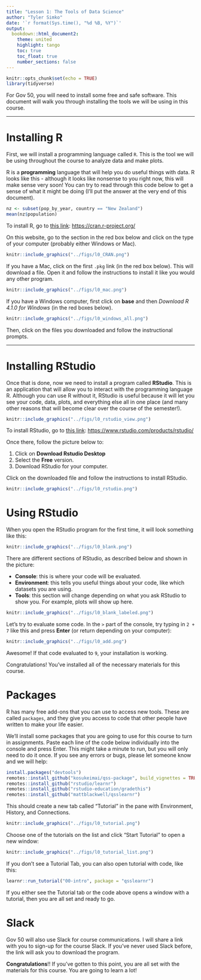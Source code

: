 ```yaml
---
title: "Lesson 1: The Tools of Data Science"
author: "Tyler Simko"
date: '`r format(Sys.time(), "%d %B, %Y")`'
output: 
  bookdown::html_document2:
    theme: united
    highlight: tango
    toc: true
    toc_float: true
    number_sections: false
---
```


```r
knitr::opts_chunk$set(echo = TRUE)
library(tidyverse)
```

For Gov 50, you will need to install some free and safe software. This document will walk you through installing the tools we will be using in this course.

------------------------------------------------------------------------

# Installing R

First, we will install a programming language called `R`. This is the tool we will be using throughout the course to analyze data and make plots.

R is a **programming** language that will help you do useful things with data. R looks like this - although it looks like nonsense to you right now, this will make sense very soon! You can try to read through this code below to get a sense of what it might be doing (I'll put the answer at the very end of this document).

```r
nz <- subset(pop_by_year, country == "New Zealand")
mean(nz$population)
```

To install R, go to [this link](https://cran.r-project.org/): <https://cran.r-project.org/>

On this website, go to the section in the red box below and click on the type of your computer (probably either Windows or Mac).

```r
knitr::include_graphics("../figs/l0_CRAN.png")
```

If you have a Mac, click on the first `.pkg` link (in the red box below). This will download a file. Open it and follow the instructions to install it like you would any other program.

```r
knitr::include_graphics("../figs/l0_mac.png")
```

If you have a Windows computer, first click on **base** and then *Download R 4.1.0 for Windows* (in the red boxes below).

```r
knitr::include_graphics("../figs/l0_windows_all.png")
```

Then, click on the files you downloaded and follow the instructional prompts.

------------------------------------------------------------------------

# Installing RStudio

Once that is done, now we need to install a program called **RStudio**. This is an application that will allow you to interact with the programming language R. Although you can use R without it, RStudio is useful because it will let you see your code, data, plots, and everything else all in one place (and many other reasons that will become clear over the course of the semester!).

```r
knitr::include_graphics("../figs/l0_rstudio_view.png")
```

To install RStudio, go to [this link](https://www.rstudio.com/products/rstudio/): <https://www.rstudio.com/products/rstudio/>

Once there, follow the picture below to:

1.  Click on **Download Rstudio Desktop**
2.  Select the **Free** version.
3.  Download RStudio for your computer.

Click on the downloaded file and follow the instructions to install RStudio.

```r
knitr::include_graphics("../figs/l0_rstudio.png")
```

# Using RStudio

When you open the RStudio program for the first time, it will look something like this:

```r
knitr::include_graphics("../figs/l0_blank.png")
```

There are different sections of RStudio, as described below and shown in the picture:

-   **Console**: this is where your code will be evaluated.
-   **Environment**: this tells you useful things about your code, like which datasets you are using.
-   **Tools**: this section will change depending on what you ask RStudio to show you. For example, plots will show up here.

```r
knitr::include_graphics("../figs/l0_blank_labeled.png")
```

Let's try to evaluate some code. In the `>` part of the console, try typing in `2 + 7` like this and press **Enter** (or return depending on your computer):

```r
knitr::include_graphics("../figs/l0_add.png")
```

Awesome! If that code evaluated to `9`, your installation is working.

Congratulations! You've installed all of the necessary materials for this course.

# Packages

R has many free add-ons that you can use to access new tools. These are called `packages`, and they give you access to code that other people have written to make your life easier.

We'll install some packages that you are going to use for this course to turn in assignments. Paste each line of the code below individually into the console and press Enter. This might take a minute to run, but you will only need to do it once. If you see any errors or bugs, please let someone know and we will help:

```r
install.packages("devtools")
remotes::install_github("kosukeimai/qss-package", build_vignettes = TRUE)
remotes::install_github("rstudio/learnr")
remotes::install_github("rstudio-education/gradethis")
remotes::install_github("mattblackwell/qsslearnr")
```

This should create a new tab called "Tutorial" in the pane with Environment, History, and Connections. 

```r
knitr::include_graphics("../figs/l0_tutorial.png")
```

Choose one of the tutorials on the list and click "Start Tutorial" to open a new window: 

```r
knitr::include_graphics("../figs/l0_tutorial_list.png")
```

If you don't see a Tutorial Tab, you can also open tutorial with code, like this:

```r
learnr::run_tutorial("00-intro", package = "qsslearnr")
```

If you either see the Tutorial tab or the code above opens a window with a tutorial, then you are all set and ready to go.

# Slack

Gov 50 will also use Slack for course communications. I will share a link with you to sign-up for the course Slack. If you've never used Slack before, the link will ask you to download the program.

**Congratulations**!! If you've gotten to this point, you are all set with the materials for this course. You are going to learn a lot!

::: {.tocify-extend-page data-unique="tocify-extend-page" style="height: 0;"}
:::
